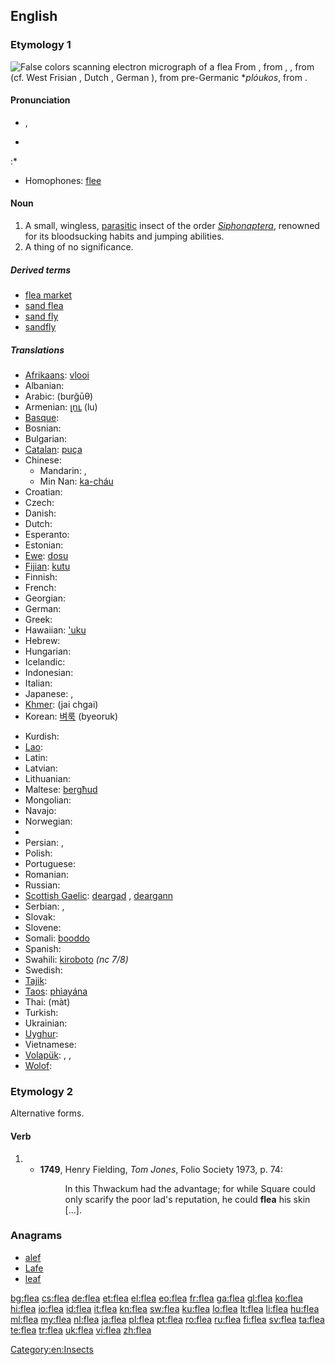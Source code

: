 {{also|fleá}}
==English==
{{wikipedia}}

===Etymology 1===
[[File:Flea Scanning Electron Micrograph False Color.jpg|thumb|False colors scanning electron micrograph of a flea]]
From {{etyl|enm}} {{term|fle|lang=enm}}, from {{etyl|ang}} {{term|fleah|flēah}}, {{term|flea|flēa|lang=ang}}, from {{proto|Germanic|flauhaz}} (cf. West Frisian {{term|flie|lang=fy}}, Dutch {{term|vlo|lang=nl}}, German {{term|Floh|lang=de}}), from pre-Germanic *''plóukos'', from {{proto|Indo-European|plúsis}}.

====Pronunciation====
* {{IPA|/fliː/}}, {{SAMPA|/fli:/}}
* {{audio|en-us-flea.ogg|Audio (US)}}

:* {{rhymes|iː}}
* Homophones: [[flee]]

====Noun====
{{en-noun}}

# A small, wingless, [[parasitic]] insect of the order ''[[Siphonaptera]]'', renowned for its bloodsucking habits and jumping abilities.
# A thing of no significance.<!--See "dead dog"-->

=====Derived terms=====
* [[flea market]]
* [[sand flea]]
* [[sand fly]]
* [[sandfly]]

=====Translations=====
{{trans-top|parasitic insect}}
* [[Afrikaans]]: [[vlooi]]
* Albanian: {{t+|sq|plesht|m|xs=Albanian}}
* Arabic: {{Arab|[[برغوث]]}} (burğūθ) {{m}}
* Armenian: [[լու]] (lu)
* [[Basque]]: {{t|eu|arkakuso|xs=Basque}}
* Bosnian: {{t-|bs|buha|f}}
* Bulgarian: {{t+|bg|бълха|f|tr=bǎlxá}}
* [[Catalan]]: [[puça]] {{f}}
* Chinese:
** Mandarin: {{t-|cmn|蚤|tr=zǎo|sc=Hani}}, {{t|cmn|跳蚤|tr=tiàozǎo|sc=Hani}}
** Min Nan: [[ka-cháu]]
* Croatian: {{t+|hr|buha|f}}
* Czech: {{t-|cs|blecha|f}}
* Danish: {{t-|da|loppe|c}}
* Dutch: {{t+|nl|vlo|f}}
* Esperanto: {{t+|eo|pulo|xs=Esperanto}}
* Estonian: {{t-|et|kirp}}
* [[Ewe]]: [[dosu]] {{n}}
* [[Fijian]]: [[kutu]]
* Finnish: {{t+|fi|kirppu}}
* French: {{t+|fr|puce|f}}
* Georgian: {{t-|ka|რწყილი|tr=rts‘q‘ili|sc=Geor|xs=Georgian}}
* German: {{t+|de|Floh|m}}
* Greek: {{t+|el|ψύλλος|m|tr=psýllos}}
* Hawaiian: [['uku]]
* Hebrew: {{t|he|פרעוש|tr=parósh|sc=Hebr}}
* Hungarian: {{t+|hu|bolha}}
* Icelandic: {{t+|is|fló|f}}
* Indonesian: {{t+|id|kutu|xs=Indonesian}}
* Italian: {{t-|it|pulce|f}}
* Japanese: {{t+|ja|蚤}}, {{t|ja|ノミ|tr=nomi}}
* [[Khmer]]: {{Khmr|[[ចៃឆ្កែ]]}} (jai chgai)
* Korean: [[벼룩]] (byeoruk)
{{trans-mid}}
* Kurdish: {{t+|ku|kêç}}
* [[Lao]]: {{t-|lo|ໝັດ|tr=mat|sc=Laoo|xs=Lao}}
* Latin: {{t+|la|pulex|m}}
* Latvian: {{t-|lv|blusa|f|xs=Latvian}}
* Lithuanian: {{t+|lt|blusa|f|xs=Lithuanian}}
* Maltese: [[bergħud]] {{m}}
* Mongolian: {{t|mn|нохой бѳѳс|tr=nohoy böös|sc=Cyrl|xs=Mongolian}}
* Navajo: {{tø|nv|yaaʼ}}
* Norwegian: {{t-|no|loppe|f}}
* {{trreq|ang}}
* Persian: {{t|fa|کک|tr=kek|xs=Persian}}, {{t+|fa|کیک|tr=keyk|xs=Persian}}
* Polish: {{t+|pl|pchła|f}}
* Portuguese: {{t+|pt|pulga|f}}
* Romanian: {{t+|ro|purice|m}}
* Russian: {{t+|ru|блоха|f|tr=bloxá}}
* [[Scottish Gaelic]]: [[deargad]] {{f}}, [[deargann]] {{f}}
* Serbian: {{t-|sr|buva|f}}, {{t-|sr|buha|f}}
* Slovak: {{t-|sk|blcha|f}}
* Slovene: {{t+|sl|bolha|f}}
* Somali: [[booddo]]
* Spanish: {{t+|es|pulga|f}}
* Swahili: [[kiroboto]] ''(nc 7/8)''
* Swedish: {{t-|sv|loppa|c}}
* [[Tajik]]: {{t-|tg|кайк|tr=kayk|sc=Cyrl|xs=Tajik}}
* [[Taos]]: [[phìayána]]
* Thai: {{Thai|[[หมัด]]}} (màt)
* Turkish: {{t+|tr|pire}}
* Ukrainian: {{t+|uk|блоха|f|tr=bloha|xs=Ukrainian}}
* [[Uyghur]]: {{t|ug|بۈرگە|sc=ug-Arab}}
* Vietnamese: {{t|vi|con bọ chét|xs=Vietnamese}}
* [[Volapük]]: {{qualifier|male or female}} {{t|vo|flib}}, {{qualifier|male}} {{t|vo|hiflib}}, {{qualifier|female}} {{t|vo|jiflib}}
* [[Wolof]]: {{t|wo|fel|alt=fel wi}}
{{trans-bottom}}

===Etymology 2===
Alternative forms.

====Verb====
{{infl|en|verb}}

# {{obsolete spelling of|flay}}
#* '''1749''', Henry Fielding, ''Tom Jones'', Folio Society 1973, p. 74:
#*: In this Thwackum had the advantage; for while Square could only scarify the poor lad's reputation, he could '''flea''' his skin [...].

===Anagrams===
* [[alef#English|alef]]
* [[Lafe#English|Lafe]]
* [[leaf#English|leaf]]

[[Category:en:Insects]]

[[bg:flea]]
[[cs:flea]]
[[de:flea]]
[[et:flea]]
[[el:flea]]
[[eo:flea]]
[[fr:flea]]
[[ga:flea]]
[[gl:flea]]
[[ko:flea]]
[[hi:flea]]
[[io:flea]]
[[id:flea]]
[[it:flea]]
[[kn:flea]]
[[sw:flea]]
[[ku:flea]]
[[lo:flea]]
[[lt:flea]]
[[li:flea]]
[[hu:flea]]
[[ml:flea]]
[[my:flea]]
[[nl:flea]]
[[ja:flea]]
[[pl:flea]]
[[pt:flea]]
[[ro:flea]]
[[ru:flea]]
[[fi:flea]]
[[sv:flea]]
[[ta:flea]]
[[te:flea]]
[[tr:flea]]
[[uk:flea]]
[[vi:flea]]
[[zh:flea]]